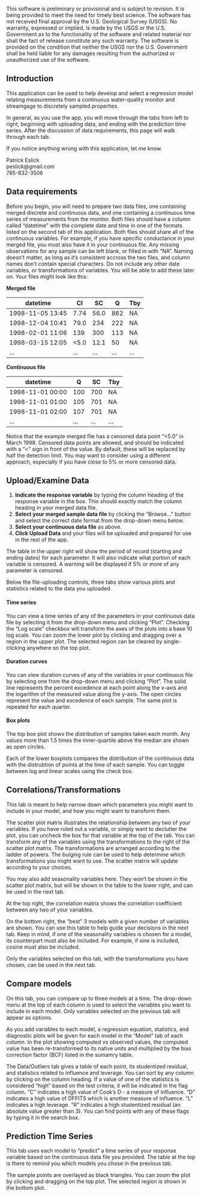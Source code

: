 
This software is preliminary or provisional and is subject to revision. It is being provided to meet the need for timely best science. The software has not received final approval by the U.S. Geological Survey (USGS). No warranty, expressed or implied, is made by the USGS or the U.S. Government as to the functionality of the software and related material nor shall the fact of release constitute any such warranty. The software is provided on the condition that neither the USGS nor the U.S. Government shall be held liable for any damages resulting from the authorized or unauthorized use of the software.

## Introduction

This application can be used to help develop and select a regression model relating measurements from a continuous water-quality monitor and streamgage to discretely sampled properties.

In general, as you use the app, you will move through the tabs from left to right, beginning with uploading data, and ending with the prediction time series. After the discussion of data requirements, this page will walk through each tab.

If you notice anything wrong with this application, let me know. 
 
Patrick Eslick  
peslick@gmail.com  
785-832-3506  

## Data requirements

Before you begin, you will need to prepare two data files, one containing merged discrete and continuous data, and one containing a continuous time series of measurements from the monitor. Both files should have a column called "datetime" with the complete date and time in one of the formats listed on the second tab of this application. Both files should share all of the continuous variables. For example, if you have specific conductance in your merged file, you must also have it in your continuous file. Any missing observations for any sample can be left blank, or filled in with "NA". Naming doesn't matter, as long as it's consistent accross the two files, and column names don't contain special characters. Do not include any other date variables, or transformations of variables. You will be able to add these later on. Your files might look like this:

**Merged file**

datetime         | Cl | SC | Q | Tby
-----------------|----|----|---|-----
1998-11-05 13:45 |7.74|56.0|862|NA
1998-12-04 10:41 |79.0|234 |222|NA
1998-02-01 11:06 |139 |300 |113|NA
1998-03-15 12:05 |<5.0|12.1|50 |NA
...              |... |... |...|...

**Continuous file**

datetime         | Q  | SC | Tby
-----------------|----|----|-----
1998-11-01 00:00 |100 |700 |NA
1998-11-01 01:00 |105 |701 |NA
1998-11-01 02:00 |107 |701 |NA
...              |... |... |...

Notice that the example merged file has a censored data point "<5.0" in March 1998. Censored data points are allowed, and should be indicated with a "<" sign in front of the value. By default, these will be replaced by half the detection limit. You may want to consider using a different approach, especially if you have close to 5% or more censored data. 

## Upload/Examine Data

1. **Indicate the response variable** by typing the column heading of the response variable in the box. This should exactly match the column heading in your merged data file.
2. **Select your merged sample data file** by clicking the "Browse..." button and select the correct date format from the drop-down menu below.
3. **Select your continuous data file** as above.
4. **Click Upload Data** and your files will be uploaded and prepared for use in the rest of the app.

The table in the upper right will show the period of record (starting and ending dates) for each parameter. It will also indicate what portion of each variable is censored. A warning will be displayed if 5% or more of any parameter is censored.

Below the file-uploading controls, three tabs show various plots and statistics related to the data you uploaded.

#### Time series

You can view a time series of any of the parameters in your continuous data file by selecting it from the drop-down menu and clicking "Plot". Checking the "Log scale" checkbox will transform the axes of the plots into a base 10 log scale. You can zoom the lower plot by clicking and dragging over a region in the upper plot. The selected region can be cleared by single-clicking anywhere on the top plot.

#### Duration curves

You can view duration curves of any of the variables in your continuous file by selecting one from the drop-down menu and clicking "Plot". The solid line represents the percent excedence at each point along the x-axis and the logarithm of the measured value along the y-axis. The open circles represent the value and excedence of each sample. The same plot is repeated for each quarter.

#### Box plots

The top box plot shows the distribution of samples taken each month. Any values more than 1.5 times the inner-quartile above the median are shown as open circles.

Each of the lower boxplots compares the distribution of the continuous data with the distrubtion of points at the time of each sample. You can toggle between log and linear scales using the check box.

## Correlations/Transformations

This tab is meant to help narrow down which parameters you might want to include in your model, and how you might want to transform them. 

The scatter plot matrix illustrates the relationship between any two of your variables. If you have ruled out a variable, or simply want to declutter the plot, you can uncheck the box for that variable at the top of the tab. You can transform any of the variables using the transformations to the right of the scatter plot matrix. The transformations are arranged according to the ladder of powers. The bulging rule can be used to help determine which transformations you might want to use. The scatter matrix will update according to your choices.

You may also add seasonality variables here. They won't be shown in the scatter plot matrix, but will be shown in the table to the lower right, and can be used in the next tab.

At the top right, the correlation matrix shows the correlation coefficient between any two of your variables. 

On the bottom right, the "best" 3 models with a given number of variables are shown. You can use this table to help guide your decisions in the next tab. Keep in mind, if one of the seasonality variables is chosen for a model, its counterpart must also be included. For example, if sine is included, cosine must also be included.

Only the variables selected on this tab, with the transformations you have chosen, can be used in the next tab.

## Compare models

On this tab, you can compare up to three models at a time. The drop-down menu at the top of each column is used to select the variables you want to include in each model. Only variables selected on the previous tab will appear as options.

As you add variables to each model, a regression equation, statistics, and diagnostic plots will be given for each model in the "Model" tab of each column. In the plot showing computed vs observed values, the computed value has been re-transformed to its native units and multiplied by the bias correction factor (BCF) listed in the sumamry table.

The Data/Outliers tab gives a table of each point, its studentized residual, and statistics related to influence and leverage. You can sort by any column by clicking on the column heading. If a value of one of the statistics is considered "high" based on the test criteria, it will be indicated in the flag column. "C" indicates a high value of Cook's D - a measure of influence. "D" indicates a high value of DFFITS which is another measure of influence. "L" indicates a high leverage. "R" indicates a high studentized residual (an absolute value greater than 3). You can find points with any of these flags by typing it in the search box.

## Prediction Time Series

This tab uses each model to "predict" a time series of your response variable based on the continuous data file you provided. The table at the top is there to remind you which models you chose in the previous tab.

The sample points are overlayed as black triangles. You can zoom the plot by clicking and dragging on the top plot. The selected region is shown in the bottom plot.
